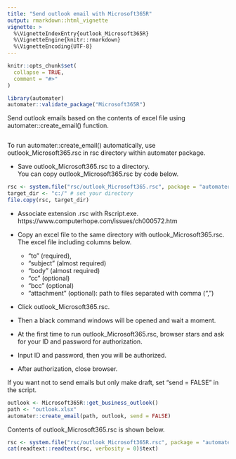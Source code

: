 ```yaml
---
title: "Send outlook email with Microsoft365R"
output: rmarkdown::html_vignette
vignette: >
  %\VignetteIndexEntry{outlook_Microsoft365R}
  %\VignetteEngine{knitr::rmarkdown}
  %\VignetteEncoding{UTF-8}
---
```


```r
knitr::opts_chunk$set(
  collapse = TRUE,
  comment = "#>"
)
```

```r
library(automater)
automater::validate_package("Microsoft365R")
```


Send outlook emails based on the contents of excel file using automater::create_email() function.

```r

```

To run automater::create_email() automatically, use outlook_Microsoft365.rsc in rsc directory within automater package.

- Save outlook_Microsoft365.rsc to a directory.    
  You can copy outlook_Microsoft365.rsc by code below.    

```r
rsc <- system.file("rsc/outlook_Microsoft365.rsc", package = "automater")
target_dir <- "c:/" # set your directory
file.copy(rsc, target_dir)
```

- Associate extension .rsc with Rscript.exe.    
  https://www.computerhope.com/issues/ch000572.htm    

- Copy an excel file to the same directory with outlook_Microsoft365.rsc.   
  The excel file including columns below. 
  - "to" (required), 
  - "subject" (almost required)
  - "body" (almost required)
  - "cc" (optional)
  - "bcc" (optional)
  - "attachment" (optional): path to files separated with comma (",")
- Click outlook_Microsoft365.rsc.   
- Then a black command windows will be opened and wait a moment.   
- At the first time to run outlook_Microsoft365.rsc, browser stars and ask for your ID and password for authorization.   
- Input ID and password, then you will be authorized.    
- After authorization, close browser.   

If you want not to send emails but only make draft, set "send = FALSE" in the script.

```r
outlook <- Microsoft365R::get_business_outlook()
path <- "outlook.xlsx"
automater::create_email(path, outlook, send = FALSE)
```

Contents of outlook_Microsoft365.rsc is shown below. 

```r
rsc <- system.file("rsc/outlook_Microsoft365R.rsc", package = "automater")
cat(readtext::readtext(rsc, verbosity = 0)$text)
```
